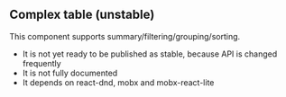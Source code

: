 
## Complex table (unstable)

This component supports summary/filtering/grouping/sorting.

* It is not yet ready to be published as stable, because API is changed frequently
* It is not fully documented
* It depends on react-dnd, mobx and mobx-react-lite
